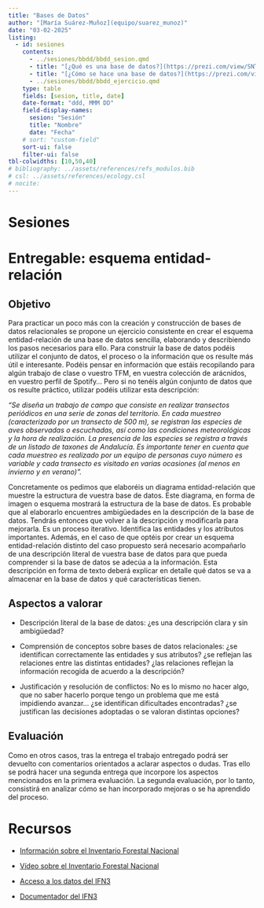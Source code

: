 ```yaml
---
title: "Bases de Datos"
author: "[María Suárez-Muñoz](equipo/suarez_munoz)"
date: "03-02-2025"
listing:
  - id: sesiones
    contents:
      - ../sesiones/bbdd/bbdd_sesion.qmd
      - title: "[¿Qué es una base de datos?](https://prezi.com/view/SNTReihW7NEUL99ZUVte/)" 
      - title: "[¿Cómo se hace una base de datos?](https://prezi.com/view/puAicrkDBdIEcr864RQg/)" 
      - ../sesiones/bbdd/bbdd_ejercicio.qmd
    type: table
    fields: [sesion, title, date]
    date-format: "ddd, MMM DD"
    field-display-names:
      sesion: "Sesión"
      title: "Nombre"
      date: "Fecha"
    # sort: "custom-field"
    sort-ui: false
    filter-ui: false
tbl-colwidths: [10,50,40]
# bibliography: ../assets/references/refs_modulos.bib
# csl: ../assets/references/ecology.csl
# nocite:
---
```


# Sesiones

::: {#sesiones}
:::

# Entregable: esquema entidad-relación

## Objetivo

Para practicar un poco más con la creación y construcción de bases de datos relacionales se propone un ejercicio consistente en crear el esquema entidad-relación de una base de datos sencilla, elaborando y describiendo los pasos necesarios para ello. Para construir la base de datos podéis utilizar el conjunto de datos, el proceso o la información que os resulte más útil e interesante. Podéis pensar en información que estáis recopilando para algún trabajo de clase o vuestro TFM, en vuestra colección de arácnidos, en vuestro perfil de Spotify... Pero si no tenéis algún conjunto de datos que os resulte práctico, utilizar podéis utilizar esta descripción:

*"Se diseña un trabajo de campo que consiste en realizar transectos periódicos en una serie de zonas del territorio. En cada muestreo (caracterizado por un transecto de 500 m), se registran las especies de aves observadas o escuchadas, así como las condiciones meteorológicas y la hora de realización. La presencia de las especies se registra a través de un listado de taxones de Andalucía. Es importante tener en cuenta que cada muestreo es realizado por un equipo de personas cuyo número es variable y cada transecto es visitado en varias ocasiones (al menos en invierno y en verano)".*

Concretamente os pedimos que elaboréis un diagrama entidad-relación que muestre la estructura de vuestra base de datos. Este diagrama, en forma de imagen o esquema mostrará la estructura de la base de datos. Es probable que al elaborarlo encuentres ambigüedades en la descripción de la base de datos. Tendrás entonces que volver a la descripción y modificarla para mejorarla. Es un proceso iterativo. Identifica las entidades y los atributos importantes. Además, en el caso de que optéis por crear un esquema entidad-relación distinto del caso propuesto será necesario acompañarlo de una descripción literal de vuestra base de datos para que pueda comprender si la base de datos se adecúa a la información. Esta descripción en forma de texto deberá explicar en detalle qué datos se va a almacenar en la base de datos y qué características tienen. 

## Aspectos a valorar

-   Descripción literal de la base de datos: ¿es una descripción clara y sin ambigüedad? 

-   Comprensión de conceptos sobre bases de datos relacionales: ¿se identifican correctamente las entidades y sus atributos? ¿se reflejan las relaciones entre las distintas entidades? ¿las relaciones reflejan la información recogida de acuerdo a la descripción?

-   Justificación y resolución de conflictos: No es lo mismo no hacer algo, que no saber hacerlo porque tengo un problema que me está impidiendo avanzar... ¿se identifican dificultades encontradas? ¿se justifican las decisiones adoptadas o se valoran distintas opciones?

## Evaluación

Como en otros casos, tras la entrega el trabajo entregado podrá ser devuelto con comentarios orientados a aclarar aspectos o dudas. Tras ello se podrá hacer una segunda entrega que incorpore los aspectos mencionados en la primera evaluación. La segunda evaluación, por lo tanto, consistirá en analizar cómo se han incorporado mejoras o se ha aprendido del proceso.

# Recursos

-   [Información sobre el Inventario Forestal Nacional](https://www.miteco.gob.es/es/biodiversidad/temas/inventarios-nacionales/inventario-forestal-nacional/index_historia_inventario_forestal_espana.html)

-   [Vídeo sobre el Inventario Forestal Nacional](https://www.youtube.com/watch?v=UvPNJQDCUVk&list=PLEuHpCZXt_Al8p6d58pQlNwpoG_iTQ9eh&index=2)

-   [Acceso a los datos del IFN3](https://www.miteco.gob.es/es/biodiversidad/servicios/banco-datos-naturaleza/informacion-disponible/ifn3.html)

- [Documentador del IFN3](../sesiones/bbdd/material/documentador_bdcampo_ifn3_tcm34-282240.pdf)
